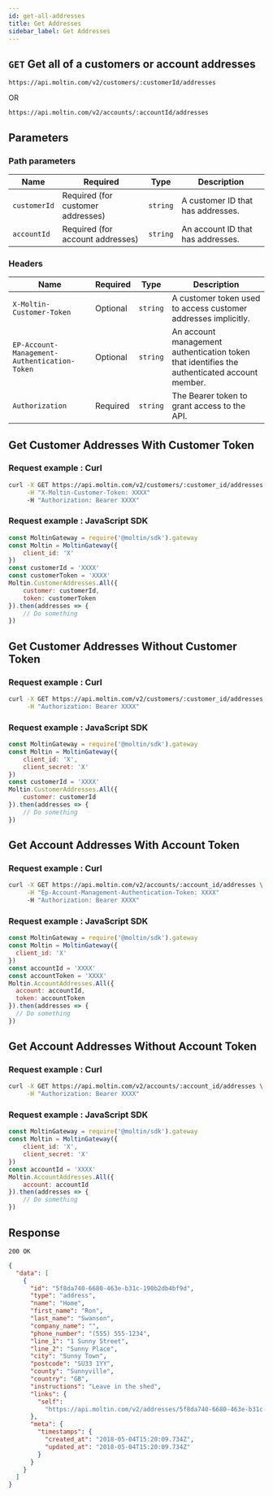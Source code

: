 ```yaml
---
id: get-all-addresses
title: Get Addresses
sidebar_label: Get Addresses
---
```


## `GET` Get all of a customers or account addresses

```http
https://api.moltin.com/v2/customers/:customerId/addresses
```

OR

```http
https://api.moltin.com/v2/accounts/:accountId/addresses
```

## Parameters

### Path parameters

| Name | Required | Type | Description |
| --- | --- | --- | --- |
| `customerId` | Required (for customer addresses) | `string` | A customer ID that has addresses. |
| `accountId` | Required (for account addresses) | `string` | An account ID that has addresses. |

### Headers

| Name | Required | Type | Description |
| --- | --- | --- | --- |
| `X-Moltin-Customer-Token` | Optional | `string` | A customer token used to access customer addresses implicitly. |
| `EP-Account-Management-Authentication-Token` | Optional | `string` | An account management authentication token that identifies the authenticated account member. |
| `Authorization` | Required | `string` | The Bearer token to grant access to the API. |

## Get Customer Addresses With Customer Token

### Request example : Curl

```bash
curl -X GET https://api.moltin.com/v2/customers/:customer_id/addresses \
     -H "X-Moltin-Customer-Token: XXXX"
     -H "Authorization: Bearer XXXX"
```

### Request example : JavaScript SDK

```javascript
const MoltinGateway = require('@moltin/sdk').gateway
const Moltin = MoltinGateway({
    client_id: 'X'
})
const customerId = 'XXXX'
const customerToken = 'XXXX'
Moltin.CustomerAddresses.All({
    customer: customerId,
    token: customerToken
}).then(addresses => {
    // Do something
})
```

## Get Customer Addresses Without Customer Token

### Request example : Curl

```bash
curl -X GET https://api.moltin.com/v2/customers/:customer_id/addresses \
     -H "Authorization: Bearer XXXX"
```

### Request example : JavaScript SDK

```javascript
const MoltinGateway = require('@moltin/sdk').gateway
const Moltin = MoltinGateway({
    client_id: 'X',
    client_secret: 'X'
})
const customerId = 'XXXX'
Moltin.CustomerAddresses.All({
    customer: customerId
}).then(addresses => {
    // Do something
})
```

## Get Account Addresses With Account Token

### Request example : Curl

```bash
curl -X GET https://api.moltin.com/v2/accounts/:account_id/addresses \
     -H "Ep-Account-Management-Authentication-Token: XXXX"
     -H "Authorization: Bearer XXXX"
```

### Request example : JavaScript SDK

```javascript
const MoltinGateway = require('@moltin/sdk').gateway
const Moltin = MoltinGateway({
  client_id: 'X'
})
const accountId = 'XXXX'
const accountToken = 'XXXX'
Moltin.AccountAddresses.All({
  account: accountId,
  token: accountToken
}).then(addresses => {
  // Do something
})
```

## Get Account Addresses Without Account Token

### Request example : Curl

```bash
curl -X GET https://api.moltin.com/v2/accounts/:account_id/addresses \
     -H "Authorization: Bearer XXXX"
```

### Request example : JavaScript SDK

```javascript
const MoltinGateway = require('@moltin/sdk').gateway
const Moltin = MoltinGateway({
    client_id: 'X',
    client_secret: 'X'
})
const accountId = 'XXXX'
Moltin.AccountAddresses.All({
    account: accountId
}).then(addresses => {
    // Do something
})
```

## Response

`200 OK`

```json
{
  "data": [
    {
      "id": "5f8da740-6680-463e-b31c-190b2db4bf9d",
      "type": "address",
      "name": "Home",
      "first_name": "Ron",
      "last_name": "Swanson",
      "company_name": "",
      "phone_number": "(555) 555-1234",
      "line_1": "1 Sunny Street",
      "line_2": "Sunny Place",
      "city": "Sunny Town",
      "postcode": "SU33 1YY",
      "county": "Sunnyville",
      "country": "GB",
      "instructions": "Leave in the shed",
      "links": {
        "self":
          "https://api.moltin.com/v2/addresses/5f8da740-6680-463e-b31c-190b2db4bf9d"
      },
      "meta": {
        "timestamps": {
          "created_at": "2018-05-04T15:20:09.734Z",
          "updated_at": "2018-05-04T15:20:09.734Z"
        }
      }
    }
  ]
}
```
